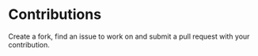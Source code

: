 # Contributions

Create a fork, find an issue to work on and submit a pull request with your contribution.

